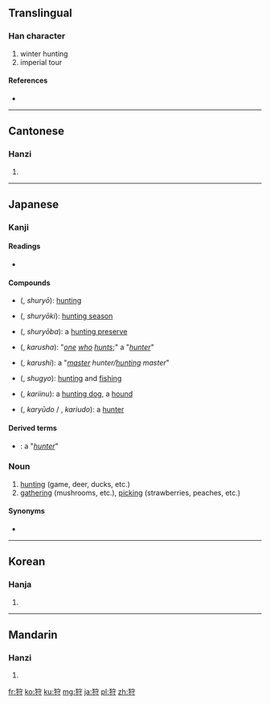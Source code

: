 ==Translingual==

===Han character===
{{Han char|rn=94|rad=犬|as=06|sn=9|four=4324<sub>2</sub>|canj=大竹十木戈 (KHJDI)}}

# winter hunting
# imperial tour

====References====
* {{Han ref|kx=0711.040|dkj=20390|dj=1123.040|hdz=21346.050|uh=72E9|ud=29417|bh=ACBC|bd=44220}}

----

==Cantonese==

===Hanzi===
{{yue-hanzi|jyut=|y=sau3}}

# {{defn|lang=yue|sort=犬06}}

----

==Japanese==
===Kanji===
{{ja-kanji|grade=c|rs=犬06}}

====Readings====
* {{ja-readings|on=[[しゅ]] (shu)|kun=[[かる|か-る]] (ka-ru), [[かり|か-り]] (ka-ri), [[かり]] (kari)}}

====Compounds====
{{der-top|Compounds}}
* {{l|ja|狩猟}} ({{l|ja|しゅりょう}}, ''shuryō''): [[hunting]]
* {{l|ja|狩猟期}} ({{l|ja|しゅりょうき}}, ''shuryōki''): [[hunting season]]
* {{l|ja|狩猟場}} ({{l|ja|しゅりょうば}}, ''shuryōba''): a [[hunting preserve]]
* {{l|ja|狩者}} ({{l|ja|かるしゃ}}, ''karusha''): "''[[one]] [[who]] [[hunts]]'';" a "''[[hunter]]''"
* {{l|ja|狩師}} ({{l|ja|かるし}}, ''karushi''): a "''[[master]] hunter/[[hunting]] master''"
{{der-mid}}
* {{l|ja|狩漁}} ({{l|ja|しゅぎょ}}, ''shugyo''): [[hunting]] and [[fishing]]
* {{l|ja|狩犬}} ({{l|ja|かりいぬ}}, ''kariinu''): a [[hunting dog]], a [[hound]]
* {{l|ja|狩人}} ({{l|ja|かりゅうど}}, ''karyūdo'' / {{l|ja|かりうど}}, ''kariudo''): a [[hunter]]
{{bottom}}

====Derived terms====
* {{l|ja|狩りをする人}}: a "''[[hunter]]''"

=== Noun ===
{{ja-noun|k|hira=かり|rom=kari}}

# [[hunting]] (game, deer, ducks, etc.)
# [[gathering]] (mushrooms, etc.), [[picking]] (strawberries, peaches, etc.)

====Synonyms====
* {{l|ja|猟}}

----

==Korean==

===Hanja===
{{ko-hanja|hangeul=수|eumhun=|rv=su|mr=su|y=swu}}

# {{defn|lang=ko|sort=犬06}}

----

==Mandarin==

===Hanzi===
{{cmn-hanzi|pin=[[shòu]] ([[shou4]])|wg=shou<sup>4</sup>}}

# {{defn|lang=cmn|sort=犬06}}

[[fr:狩]]
[[ko:狩]]
[[ku:狩]]
[[mg:狩]]
[[ja:狩]]
[[pl:狩]]
[[zh:狩]]